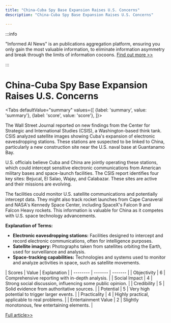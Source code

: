 ```yaml
---
title: "China-Cuba Spy Base Expansion Raises U.S. Concerns"
description: "China-Cuba Spy Base Expansion Raises U.S. Concerns"

---
```



:::info

"Informed AI News" is an publications aggregation platform, ensuring you only gain the most valuable information, to eliminate information asymmetry and break through the limits of information cocoons.  [Find out more >>](/)

:::

# China-Cuba Spy Base Expansion Raises U.S. Concerns


<Tabs
	defaultValue="summary"
	values={[
	{label: 'summary', value: 'summary'},
	{label: 'score', value: 'score'},
]}>
<TabItem value="summary">


The Wall Street Journal reported on new findings from the Center for Strategic and International Studies (CSIS), a Washington-based think tank. CSIS analyzed satellite images showing Cuba's expansion of electronic eavesdropping stations. These stations are suspected to be linked to China, particularly a new construction site near the U.S. naval base at Guantanamo Bay.

U.S. officials believe Cuba and China are jointly operating these stations, which could intercept sensitive electronic communications from American military bases and space-launch facilities. The CSIS report identifies four key sites: Bejucal, El Salao, Wajay, and Calabazar. These sites are active and their missions are evolving.

The facilities could monitor U.S. satellite communications and potentially intercept data. They might also track rocket launches from Cape Canaveral and NASA's Kennedy Space Center, including SpaceX's Falcon 9 and Falcon Heavy rockets. This information is valuable for China as it competes with U.S. space technology advancements.

**Explanation of Terms:**
- **Electronic eavesdropping stations:** Facilities designed to intercept and record electronic communications, often for intelligence purposes.
- **Satellite imagery:** Photographs taken from satellites orbiting the Earth, used for surveillance and analysis.
- **Space-tracking capabilities:** Technologies and systems used to monitor and analyze activities in space, such as satellite movements.
</TabItem>
<TabItem value="score">
	| Scores     | Value   | Explanation |
	| -------- | ------- | ------- |
	| Objectivity  | 6    | Comprehensive reporting with in-depth analysis.    |
	| Social Impact | 4     | Strong social discussion, influencing some public opinion.    |
	| Credibility    | 5    | Solid evidence from authoritative sources.    |
	| Potential    | 5    | Very high potential to trigger larger events.    |
	| Practicality    | 4    | Highly practical, applicable to real problems.    |
	| Entertainment Value    | 2    | Slightly monotonous, few entertaining elements.    |
</TabItem>
</Tabs>

[Full article>>](https://tech.slashdot.org/story/24/07/06/0458200/is-china-building-spy-bases-in-cuba?utm_source=rss1.0mainlinkanon&utm_medium=feed)
